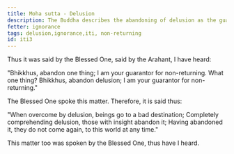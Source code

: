 ```yaml
---
title: Moha sutta - Delusion
description: The Buddha describes the abandoning of delusion as the guarantee for non-returning.
fetter: ignorance
tags: delusion,ignorance,iti, non-returning
id: iti3
---
```


Thus it was said by the Blessed One, said by the Arahant, I have heard:

"Bhikkhus, abandon one thing; I am your guarantor for non-returning. What one thing? Bhikkhus, abandon delusion; I am your guarantor for non-returning."

The Blessed One spoke this matter. Therefore, it is said thus:

"When overcome by delusion,
beings go to a bad destination;
Completely comprehending delusion,
those with insight abandon it;
Having abandoned it, they do not come again,
to this world at any time."

This matter too was spoken by the Blessed One, thus have I heard.